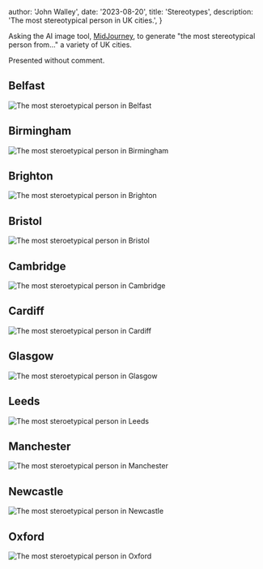 
  author: 'John Walley',
  date: '2023-08-20',
  title: 'Stereotypes',
  description: 'The most stereotypical person in UK cities.',
}


Asking the AI image tool, [MidJourney](https://www.midjourney.com/app/), to generate "the most stereotypical person from..." a variety of UK cities.

Presented without comment.

## Belfast

<Image src={result9} alt="The most steroetypical person in Belfast" />

## Birmingham

<Image src={result6} alt="The most steroetypical person in Birmingham" />

## Brighton

<Image src={result7} alt="The most steroetypical person in Brighton" />

## Bristol

<Image src={result8} alt="The most steroetypical person in Bristol" />

## Cambridge

<Image src={result1} alt="The most steroetypical person in Cambridge" />

## Cardiff

<Image src={result2} alt="The most steroetypical person in Cardiff" />

## Glasgow

<Image src={result3} alt="The most steroetypical person in Glasgow" />

## Leeds

<Image src={result10} alt="The most steroetypical person in Leeds" />

## Manchester

<Image src={result4} alt="The most steroetypical person in Manchester" />

## Newcastle

<Image src={result5} alt="The most steroetypical person in Newcastle" />

## Oxford

<Image src={result11} alt="The most steroetypical person in Oxford" />
